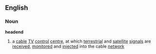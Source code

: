 ==English==
===Noun===
{{wikipediapar|Cable television headend}}
'''headend'''
# a [[cable]] [[TV]] [[control]] [[centre]], at which [[terrestrial]] and [[satellite]] [[signal]]s are [[received]], [[monitored]] and [[injected]] into the cable [[network]]